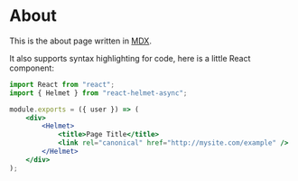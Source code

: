 
# About

This is the about page written in [MDX](https://mdxjs.com/).

It also supports syntax highlighting for code, here is a little React component:

```jsx
import React from "react";
import { Helmet } from "react-helmet-async";

module.exports = ({ user }) => (
	<div>
		<Helmet>
			<title>Page Title</title>
			<link rel="canonical" href="http://mysite.com/example" />
		</Helmet>
	</div>
);
```
